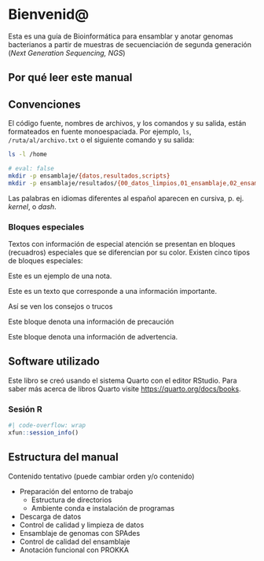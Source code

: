 # Bienvenid\@ {.unnumbered}

Esta es una guía de Bioinformática para ensamblar y anotar genomas bacterianos a partir de muestras de secuenciación de segunda generación (*Next Generation Sequencing, NGS*)

## Por qué leer este manual {.unnumbered}

## Convenciones {.unnumbered}

El código fuente, nombres de archivos, y los comandos y su salida, están formateados en fuente monoespaciada. Por ejemplo, `ls`, `/ruta/al/archivo.txt` o el siguiente comando y su salida:

```bash
ls -l /home
```

```bash
# eval: false
mkdir -p ensamblaje/{datos,resultados,scripts}
mkdir -p ensamblaje/resultados/{00_datos_limpios,01_ensamblaje,02_ensamblaje_qc,03_anotacion}
```

Las palabras en idiomas diferentes al español aparecen en cursiva, p. ej. *kernel*, o *dash*.

### Bloques especiales {.unnumbered}

Textos con información de especial atención se presentan en bloques (recuadros) especiales que se diferencian por su color. Existen cinco tipos de bloques especiales:

::: callout-note
Este es un ejemplo de una nota.
:::

::: callout-important
Este es un texto que corresponde a una información importante.
:::

::: callout-tip
Así se ven los consejos o trucos
:::

::: callout-caution
Este bloque denota una información de precaución
:::

::: callout-warning
Este bloque denota una información de advertencia.
:::

## Software utilizado

Este libro se creó usando el sistema Quarto con el editor RStudio. Para saber más acerca de libros Quarto visite <https://quarto.org/docs/books>.

### Sesión R

```r
#| code-overflow: wrap
xfun::session_info()
```

## Estructura del manual {.unnumbered}

Contenido tentativo (puede cambiar orden y/o contenido)

-   Preparación del entorno de trabajo
    -   Estructura de directorios
    -   Ambiente conda e instalación de programas
-   Descarga de datos
-   Control de calidad y limpieza de datos
-   Ensamblaje de genomas con SPAdes
-   Control de calidad del ensamblaje
-   Anotación funcional con PROKKA


